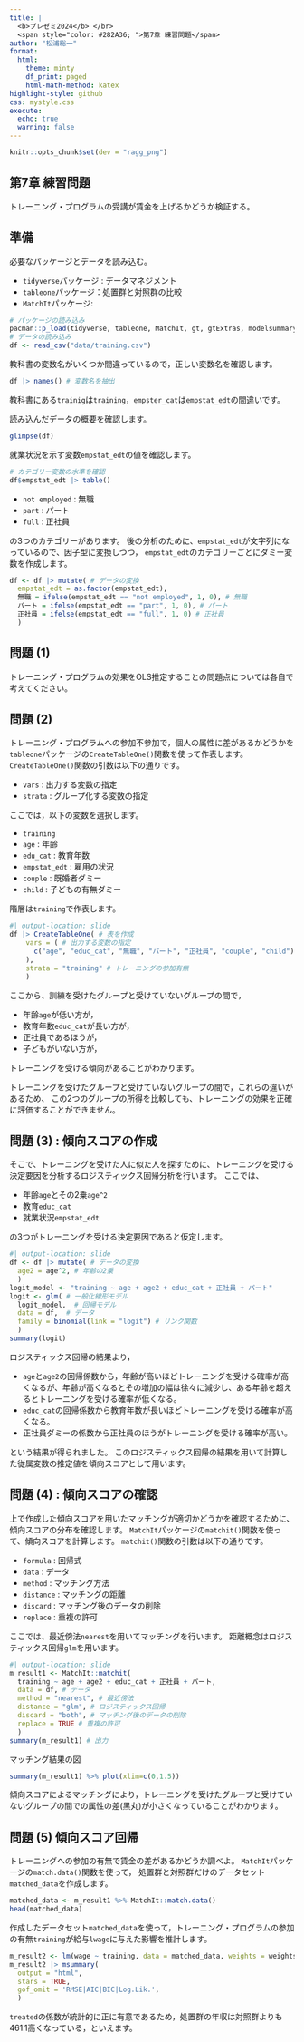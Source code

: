 ```yaml
---
title: |
  <b>プレゼミ2024</b> </br>
  <span style="color: #282A36; ">第7章 練習問題</span>
author: "松浦総一"
format:
  html:
    theme: minty
    df_print: paged
    html-math-method: katex
highlight-style: github
css: mystyle.css
execute:
  echo: true
  warning: false
---
```




```r
knitr::opts_chunk$set(dev = "ragg_png")
```


## 第7章 練習問題

トレーニング・プログラムの受講が賃金を上げるかどうか検証する。

## 準備

必要なパッケージとデータを読み込む。

- `tidyverse`パッケージ : データマネジメント
- `tableone`パッケージ：処置群と対照群の比較
- `MatchIt`パッケージ:

```r
# パッケージの読み込み
pacman::p_load(tidyverse, tableone, MatchIt, gt, gtExtras, modelsummary)
# データの読み込み
df <- read_csv("data/training.csv")
```

教科書の変数名がいくつか間違っているので，正しい変数名を確認します。

```r
df |> names() # 変数名を抽出
```

<span class="markp">教科書にある`trainig`は`training`，`empster_cat`は`empstat_edt`の間違い</span>です。


読み込んだデータの概要を確認します。

```r
glimpse(df)
```

就業状況を示す変数`empstat_edt`の値を確認します。

```r
# カテゴリー変数の水準を確認
df$empstat_edt |> table()
```

- `not employed` : 無職
- `part` : パート
- `full` : 正社員

の3つのカテゴリーがあります。
後の分析のために、`empstat_edt`が文字列になっているので、因子型に変換しつつ，
`empstat_edt`のカテゴリーごとにダミー変数を作成します。

```r
df <- df |> mutate( # データの変換
  empstat_edt = as.factor(empstat_edt),
  無職 = ifelse(empstat_edt == "not employed", 1, 0), # 無職
  パート = ifelse(empstat_edt == "part", 1, 0), # パート
  正社員 = ifelse(empstat_edt == "full", 1, 0) # 正社員
  )
```


## 問題 (1)

トレーニング・プログラムの効果をOLS推定することの問題点については各自で考えてください。

## 問題 (2)

トレーニング・プログラムへの参加不参加で，個人の属性に差があるかどうかを`tableone`パッケージの`CreateTableOne()`関数を使って作表します。
<!-- 論文で「表1」として作成されることが多い処置群と対照群の比較ができる記述統計量の表を作成してくれる`tableone`パッケージを使って，データの概要を確認します。 -->
`CreateTableOne()`関数の引数は以下の通りです。

- `vars` : 出力する変数の指定
- `strata` : グループ化する変数の指定

ここでは，以下の変数を選択します。

- `training`
- `age` : 年齢
- `edu_cat` : 教育年数
- `empstat_edt` : 雇用の状況
- `couple` : 既婚者ダミー
- `child` : 子どもの有無ダミー

階層は`training`で作表します。


```r
#| output-location: slide
df |> CreateTableOne( # 表を作成
    vars = ( # 出力する変数の指定
      c("age", "educ_cat", "無職", "パート", "正社員", "couple", "child")
    ),
    strata = "training" # トレーニングの参加有無
    )
```

ここから、訓練を受けたグループと受けていないグループの間で，

- 年齢`age`が低い方が，
- 教育年数`educ_cat`が長い方が，
- 正社員であるほうが，
- 子どもがいない方が，

トレーニングを受ける傾向があることがわかります。

トレーニングを受けたグループと受けていないグループの間で，これらの違いがあるため、
この2つのグループの所得を比較しても、トレーニングの効果を正確に評価することができません。

## 問題 (3) : 傾向スコアの作成

そこで、トレーニングを受けた人に似た人を探すために、トレーニングを受ける決定要因を分析するロジスティックス回帰分析を行います。
ここでは、

- 年齢`age`とその2乗`age^2`
- 教育`educ_cat`
- 就業状況`empstat_edt`

の3つがトレーニングを受ける決定要因であると仮定します。

```r
#| output-location: slide
df <- df |> mutate( # データの変換
  age2 = age^2, # 年齢の2乗
  )
logit_model <- "training ~ age + age2 + educ_cat + 正社員 + パート"
logit <- glm( # 一般化線形モデル
  logit_model,  # 回帰モデル
  data = df,  # データ
  family = binomial(link = "logit") # リンク関数
  )
summary(logit)
```

ロジスティックス回帰の結果より，

- `age`と`age2`の回帰係数から，年齢が高いほどトレーニングを受ける確率が高くなるが、年齢が高くなるとその増加の幅は徐々に減少し、ある年齢を超えるとトレーニングを受ける確率が低くなる。
- `educ_cat`の回帰係数から教育年数が長いほどトレーニングを受ける確率が高くなる。
- 正社員ダミーの係数から正社員のほうがトレーニングを受ける確率が高い。

という結果が得られました。
このロジスティックス回帰の結果を用いて計算した従属変数の推定値を傾向スコアとして用います。

## 問題 (4) : 傾向スコアの確認

上で作成した傾向スコアを用いたマッチングが適切かどうかを確認するために、傾向スコアの分布を確認します。
`MatchIt`パッケージの`matchit()`関数を使って、傾向スコアを計算します。
`matchit()`関数の引数は以下の通りです。

- `formula` : 回帰式
- `data` : データ
- `method` : マッチング方法
- `distance` : マッチングの距離
- `discard` : マッチング後のデータの削除
- `replace` : 重複の許可

ここでは、最近傍法`nearest`を用いてマッチングを行います。
距離概念はロジスティックス回帰`glm`を用います。

```r
#| output-location: slide
m_result1 <- MatchIt::matchit(
  training ~ age + age2 + educ_cat + 正社員 + パート,
  data = df, # データ
  method = "nearest", # 最近傍法
  distance = "glm", # ロジスティックス回帰
  discard = "both", # マッチング後のデータの削除
  replace = TRUE # 重複の許可
  )
summary(m_result1) # 出力
```




マッチング結果の図

```r
summary(m_result1) %>% plot(xlim=c(0,1.5))
```

傾向スコアによるマッチングにより，トレーニングを受けたグループと受けていないグループの間での属性の差(黒丸)が小さくなっていることがわかります。


## 問題 (5) 傾向スコア回帰

トレーニングへの参加の有無で賃金の差があるかどうか調べよ。
`MatchIt`パッケージの`match.data()`関数を使って，
処置群と対照群だけのデータセット`matched_data`を作成します。

```r
matched_data <- m_result1 %>% MatchIt::match.data()
head(matched_data)
```


作成したデータセット`matched_data`を使って，トレーニング・プログラムの参加の有無`training`が給与`lwage`に与えた影響を推計します。

```r
m_result2 <- lm(wage ~ training, data = matched_data, weights = weights)
m_result2 |> msummary(
  output = "html",
  stars = TRUE,
  gof_omit = 'RMSE|AIC|BIC|Log.Lik.',
  )
```

`treated`の係数が統計的に正に有意であるため，処置群の年収は対照群よりも$461.1$高くなっている，といえます。

